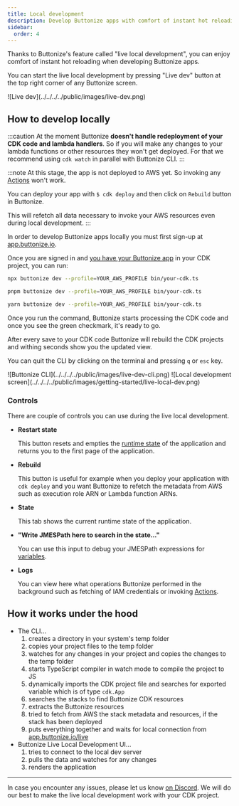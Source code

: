 ```yaml
---
title: Local development
description: Develop Buttonize apps with comfort of instant hot reloading.
sidebar:
  order: 4
---
```



<FrameworkSelect />

Thanks to Buttonize's feature called "live local development", you can enjoy comfort of instant hot reloading when developing Buttonize apps.

You can start the live local development by pressing "Live dev" button at the top right corner of any Buttonize screen.

<ScreenImage>
	<span class="flex justify-center">
		![Live dev](../../../../public/images/live-dev.png)
	</span>
</ScreenImage>

## How to develop locally

:::caution
At the moment Buttonize **doesn't handle redeployment of your CDK code and lambda handlers**. So if you will make any changes to your lambda functions or other resources
they won't get deployed. For that we recommend using `cdk watch` in parallel with Buttonize CLI.
:::

:::note
At this stage, the app is not deployed to AWS yet. So invoking any [Actions](/core-concepts/actions/) won't work.

You can deploy your app with `$ cdk deploy` and then click on `Rebuild` button in Buttonize.

This will refetch all data necessary to invoke your AWS resources even during local development.
:::

In order to develop Buttonize apps locally you must first sign-up at [app.buttonize.io](https://app.buttonize.io).

Once you are signed in and [you have your Buttonize app](/getting-started/build-your-first-app/) in your CDK project, you can run:

<Tabs>
  <TabItem label="npm">

```bash
npx buttonize dev --profile=YOUR_AWS_PROFILE bin/your-cdk.ts
```

  </TabItem>
  <TabItem label="pnpm">

```bash
pnpm buttonize dev --profile=YOUR_AWS_PROFILE bin/your-cdk.ts
```

  </TabItem>
  <TabItem label="yarn">

```bash
yarn buttonize dev --profile=YOUR_AWS_PROFILE bin/your-cdk.ts
```

  </TabItem>
</Tabs>

Once you run the command, Buttonize starts processing the CDK code and once you see the green checkmark, it's ready to go.

After every save to your CDK code Buttonize will rebuild the CDK projects and withing seconds show you the updated view.

You can quit the CLI by clicking on the terminal and pressing `q` or `esc` key.

<ScreenImage>
	![Buttonize CLI](../../../../public/images/live-dev-cli.png)
</ScreenImage>

<ScreenImage>
	![Local development
	screen](../../../../public/images/getting-started/live-local-dev.png)
</ScreenImage>

### Controls

There are couple of controls you can use during the live local development.

- **Restart state**

  This button resets and empties the [runtime state](/core-concepts/runtime-state/) of the application and returns you to the first page of the application.

- **Rebuild**

  This button is useful for example when you deploy your application with `cdk deploy` and you want Buttonize to refetch the metadata from AWS such as
  execution role ARN or Lambda function ARNs.

- **State**

  This tab shows the current runtime state of the application.

- **"Write JMESPath here to search in the state..."**

  You can use this input to debug your JMESPath expressions for [variables](/core-concepts/variables/).

- **Logs**

  You can view here what operations Buttonize performed in the background such as fetching of IAM credentials or invoking [Actions](/core-concepts/actions/).

## How it works under the hood

- The CLI...
  1. creates a directory in your system's temp folder
  2. copies your project files to the temp folder
  3. watches for any changes in your project and copies the changes to the temp folder
  4. starts TypeScript compiler in watch mode to compile the project to JS
  5. dynamically imports the CDK project file and searches for exported variable which is of type `cdk.App`
  6. searches the stacks to find Buttonize CDK resources
  7. extracts the Buttonize resources
  8. tried to fetch from AWS the stack metadata and resources, if the stack has been deployed
  9. puts everything together and waits for local connection from [app.buttonize.io/live](https://app.buttonize.io/live)
- Buttonize Live Local Development UI...
  1. tries to connect to the local dev server
  2. pulls the data and watches for any changes
  3. renders the application

---

In case you encounter any issues, please let us know [on Discord](https://discord.gg/2quY4Vz5BM). We will do our best to make the live local development work with your CDK project.
